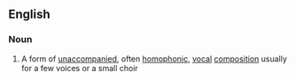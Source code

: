{{also|part-song}}

==English==

===Noun===
{{wikipedia}}
{{en-noun}}

# {{lb|en|music}} A form of [[unaccompanied]], often [[homophonic]], [[vocal]] [[composition]] usually for a few voices or a small choir